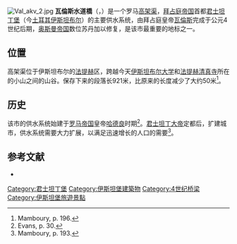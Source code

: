 {{Infobox Bridge
|bridge_name   = 瓦倫斯水道橋
|image         = Bozdoģan Kemeri - panoramio.jpg
|caption       = 
|official_name = Bozdoğan Kemeri
|carries       = 
|crosses       = 
|locale        = [[土耳其|土耳其]][[伊斯坦布尔|伊斯坦布尔]]
|maint         = 
|id            = 
|designer      =
|design        = [[拱桥|拱桥]]
|material      = 石、砖
|spans         =
|pierswater    = 
|mainspan      = 4 米
|length        = 971 米
|width         = 7.75–8.24 米
|height        = 29 米
|load          = 
|clearance     = 
|below         = 
|traffic       = 
|begin         = 
|complete      = 368年
|open          = 
|heritage      =
|collapsed     =
|preceded      =
|followed      =
|closed        = 
|toll          = 
|map_cue       = 
|map_image     = 
|map_text      = 
|map_width     = 
|coordinates   = 
|lat           = 
|long          = 
|extra         =
}}

[[File:Val_akv_2.jpg|right]]
'''瓦倫斯水道橋'''（{{lang-tr|Bozdoğan Kemeri}}，{{Lang-grc|{{Polytonic|Ἀγωγός του ὕδατος}}|Agōgós tou hýdatos}}）是一个罗马[[高架渠|高架渠]]，[[拜占庭帝国|拜占庭帝国]]首都[[君士坦丁堡|君士坦丁堡]]（今[[土耳其|土耳其]][[伊斯坦布尔|伊斯坦布尔]]）的主要供水系统，由拜占庭皇帝[[瓦倫斯|瓦倫斯]]完成于公元4世纪后期，[[奥斯曼帝国|奥斯曼帝国]]数位苏丹加以修复，是该市最重要的地标之一。

== 位置 ==
高架渠位于伊斯坦布尔的[[法提赫|法提赫]]区，跨越今天[[伊斯坦布尔大学|伊斯坦布尔大学]]和[[法提赫清真寺|法提赫清真寺]]所在的小山之间的山谷。保存下来的段落长921米，比原来的长度减少了大约50米<ref name=ma196>Mamboury, p. 196.</ref>。

== 历史 ==
该市的供水系统始建于[[罗马帝国|罗马帝国]]皇帝[[哈德良|哈德良]]时期<ref>Evans, p. 30.</ref>。[[君士坦丁大帝|君士坦丁大帝]]定都后，扩建城市，供水系统需要大力扩展，以满足迅速增长的人口的需要<ref name=ma193>Mamboury, p. 193.</ref>。

== 参考文献 ==
{{reflist|2}}
* {{cite book 
 | last=Janin
 | first= Raymond
 | title=Constantinople Byzantine
 | publisher=Institut Français d'Études Byzantines
 | location=Paris
 | year=1950
}}

{{commonscat-inline}}

{{coord|41|00|57.4|N|28|57|20|E|type:landmark|display=title}}

[[Category:君士坦丁堡|Category:君士坦丁堡]]
[[Category:伊斯坦堡建築物|Category:伊斯坦堡建築物]]
[[Category:4世纪桥梁|Category:4世纪桥梁]]
[[Category:伊斯坦堡旅遊景點|Category:伊斯坦堡旅遊景點]]